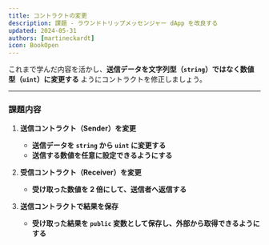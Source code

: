 ```yaml
---
title: コントラクトの変更  
description: 課題 - ラウンドトリップメッセンジャー dApp を改良する  
updated: 2024-05-31  
authors: [martineckardt]  
icon: BookOpen  
---
```


これまで学んだ内容を活かし、**送信データを文字列型（`string`）ではなく数値型（`uint`）に変更する** ようにコントラクトを修正しましょう。  

---

### **課題内容**  

1. **送信コントラクト（Sender）を変更**  
   - **送信データを `string` から `uint` に変更する**  
   - **送信する数値を任意に設定できるようにする**  

2. **受信コントラクト（Receiver）を変更**  
   - **受け取った数値を 2 倍にして、送信者へ返信する**  

3. **送信コントラクトで結果を保存**  
   - **受け取った結果を `public` 変数として保存し、外部から取得できるようにする**  